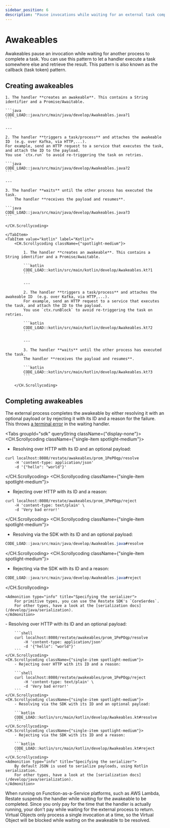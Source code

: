 ```yaml
---
sidebar_position: 6
description: "Pause invocations while waiting for an external task completion."
---
```



# Awakeables

Awakeables pause an invocation while waiting for another process to complete a task.
You can use this pattern to let a handler execute a task somewhere else and retrieve the result.
This pattern is also known as the callback (task token) pattern.

## Creating awakeables
<Tabs groupId="sdk" queryString>

<TabItem value="java" label="Java">
    <CH.Scrollycoding className={"spotlight-medium"}>

    1. The handler **creates an awakeable**. This contains a String identifier and a Promise/Awaitable.

    ```java
    CODE_LOAD::java/src/main/java/develop/Awakeables.java?1
    ```

    ---

    2. The handler **triggers a task/process** and attaches the awakeable ID  (e.g. over Kafka, via HTTP,...).
    For example, send an HTTP request to a service that executes the task, and attach the ID to the payload.
    You use `ctx.run` to avoid re-triggering the task on retries.

    ```java
    CODE_LOAD::java/src/main/java/develop/Awakeables.java?2
    ```

    ---

    3. The handler **waits** until the other process has executed the task.
        The handler **receives the payload and resumes**.

    ```java
    CODE_LOAD::java/src/main/java/develop/Awakeables.java?3
    ```

    </CH.Scrollycoding>

    </TabItem>
    <TabItem value="kotlin" label="Kotlin">
        <CH.Scrollycoding className={"spotlight-medium"}>

            1. The handler **creates an awakeable**. This contains a String identifier and a Promise/Awaitable.

            ```kotlin
            CODE_LOAD::kotlin/src/main/kotlin/develop/Awakeables.kt?1
            ```

            ---

            2. The handler **triggers a task/process** and attaches the awakeable ID  (e.g. over Kafka, via HTTP,...).
            For example, send an HTTP request to a service that executes the task, and attach the ID to the payload.
            You use `ctx.runBlock` to avoid re-triggering the task on retries.

            ```kotlin
            CODE_LOAD::kotlin/src/main/kotlin/develop/Awakeables.kt?2
            ```

            ---

            3. The handler **waits** until the other process has executed the task.
            The handler **receives the payload and resumes**.

            ```kotlin
            CODE_LOAD::kotlin/src/main/kotlin/develop/Awakeables.kt?3
            ```

        </CH.Scrollycoding>
</TabItem>
</Tabs>

## Completing awakeables

The external process completes the awakeable by either resolving it with an optional payload or by rejecting it
with its ID and a reason for the failure. This throws [a terminal error](/develop/java/error-handling) in the waiting handler.

<Tabs groupId="sdk" queryString className={"display-none"}>
<TabItem value="java" label="Java">
<CH.Scrollycoding className={"single-item spotlight-medium"}>
- Resolving over HTTP with its ID and an optional payload:

```shell
curl localhost:8080/restate/awakeables/prom_1PePOqp/resolve
    -H 'content-type: application/json'
    -d '{"hello": "world"}'
```
</CH.Scrollycoding>
<CH.Scrollycoding className={"single-item spotlight-medium"}>
- Rejecting over HTTP with its ID and a reason:

```shell
curl localhost:8080/restate/awakeables/prom_1PePOqp/reject
    -H 'content-type: text/plain' \
    -d 'Very bad error!'
```
</CH.Scrollycoding>
<CH.Scrollycoding className={"single-item spotlight-medium"}>
- Resolving via the SDK with its ID and an optional payload:

```java
CODE_LOAD::java/src/main/java/develop/Awakeables.java#resolve
```
</CH.Scrollycoding>
<CH.Scrollycoding className={"single-item spotlight-medium"}>
- Rejecting via the SDK with its ID and a reason:

```java
CODE_LOAD::java/src/main/java/develop/Awakeables.java#reject
```
</CH.Scrollycoding>

    <Admonition type="info" title="Specifying the serializer">
        For primitive types, you can use the Restate SDK's `CoreSerdes`.
        For other types, have a look at the [serialization docs](/develop/java/serialization).
    </Admonition>
</TabItem>
<TabItem value="kotlin" label="Kotlin">
    <CH.Scrollycoding className={"single-item spotlight-medium"}>
        - Resolving over HTTP with its ID and an optional payload:

        ```shell
        curl localhost:8080/restate/awakeables/prom_1PePOqp/resolve
            -H 'content-type: application/json'
            -d '{"hello": "world"}'
        ```
    </CH.Scrollycoding>
    <CH.Scrollycoding className={"single-item spotlight-medium"}>
        - Rejecting over HTTP with its ID and a reason:

        ```shell
        curl localhost:8080/restate/awakeables/prom_1PePOqp/reject
            -H 'content-type: text/plain' \
            -d 'Very bad error!'
        ```
    </CH.Scrollycoding>
    <CH.Scrollycoding className={"single-item spotlight-medium"}>
        - Resolving via the SDK with its ID and an optional payload:

        ```kotlin
        CODE_LOAD::kotlin/src/main/kotlin/develop/Awakeables.kt#resolve
        ```
    </CH.Scrollycoding>
    <CH.Scrollycoding className={"single-item spotlight-medium"}>
        - Rejecting via the SDK with its ID and a reason:

        ```kotlin
        CODE_LOAD::kotlin/src/main/kotlin/develop/Awakeables.kt#reject
        ```
    </CH.Scrollycoding>
    <Admonition type="info" title="Specifying the serializer">
        By default JSON is used to serialize payloads, using Kotlin serialization.
        For other types, have a look at the [serialization docs](/develop/java/serialization).
    </Admonition>
</TabItem>
</Tabs>

<Admonition type="tip" title="Cost savings on FaaS">
When running on Function-as-a-Service platforms, such as AWS Lambda, Restate suspends the handler while waiting for the awakeable to be completed.
Since you only pay for the time that the handler is actually running, your don't pay while waiting for the external process to return.
</Admonition>

<Admonition type="info" title="Awaiting awakeables in Virtual Objects">
    Virtual Objects only process a single invocation at a time, so the Virtual Object will be blocked while waiting on the awakeable to be resolved.
</Admonition>

